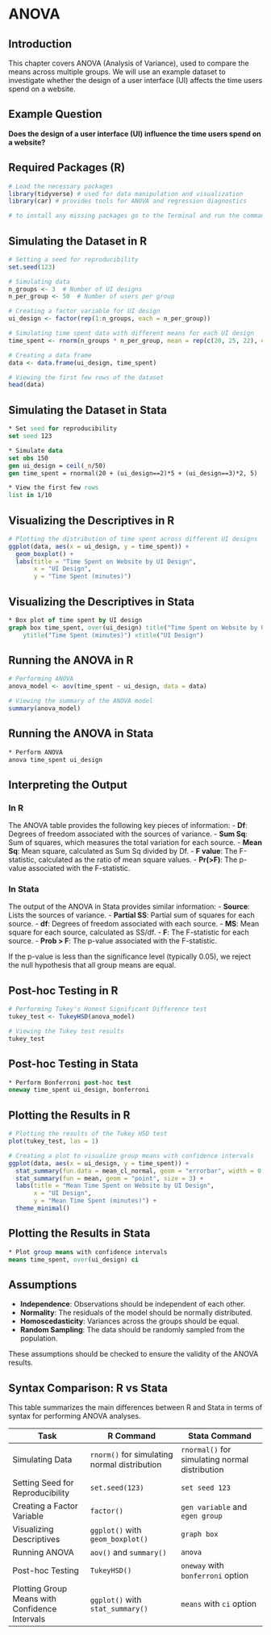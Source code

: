 # ANOVA

## Introduction
This chapter covers ANOVA (Analysis of Variance), used to compare the means across multiple groups. We will use an example dataset to investigate whether the design of a user interface (UI) affects the time users spend on a website.

## Example Question
**Does the design of a user interface (UI) influence the time users spend on a website?**

## Required Packages (R)

```r
# Load the necessary packages 
library(tidyverse) # used for data manipulation and visualization
library(car) # provides tools for ANOVA and regression diagnostics

# to install any missing packages go to the Terminal and run the command: install.packages("PACKAGE_NAME")
```

## Simulating the Dataset in R

```r
# Setting a seed for reproducibility
set.seed(123)

# Simulating data
n_groups <- 3  # Number of UI designs
n_per_group <- 50  # Number of users per group

# Creating a factor variable for UI design
ui_design <- factor(rep(1:n_groups, each = n_per_group))

# Simulating time spent data with different means for each UI design
time_spent <- rnorm(n_groups * n_per_group, mean = rep(c(20, 25, 22), each = n_per_group), sd = 5)

# Creating a data frame
data <- data.frame(ui_design, time_spent)

# Viewing the first few rows of the dataset
head(data)
```

## Simulating the Dataset in Stata

```stata
* Set seed for reproducibility
set seed 123

* Simulate data
set obs 150
gen ui_design = ceil(_n/50)
gen time_spent = rnormal(20 + (ui_design==2)*5 + (ui_design==3)*2, 5)

* View the first few rows
list in 1/10
```

## Visualizing the Descriptives in R

```r
# Plotting the distribution of time spent across different UI designs
ggplot(data, aes(x = ui_design, y = time_spent)) +
  geom_boxplot() +
  labs(title = "Time Spent on Website by UI Design",
       x = "UI Design",
       y = "Time Spent (minutes)")
```

## Visualizing the Descriptives in Stata

```stata
* Box plot of time spent by UI design
graph box time_spent, over(ui_design) title("Time Spent on Website by UI Design") ///
    ytitle("Time Spent (minutes)") xtitle("UI Design")
```

## Running the ANOVA in R

```r
# Performing ANOVA
anova_model <- aov(time_spent ~ ui_design, data = data)

# Viewing the summary of the ANOVA model
summary(anova_model)
```

## Running the ANOVA in Stata

```stata
* Perform ANOVA
anova time_spent ui_design
```

## Interpreting the Output

### In R

The ANOVA table provides the following key pieces of information:
- **Df**: Degrees of freedom associated with the sources of variance.
- **Sum Sq**: Sum of squares, which measures the total variation for each source.
- **Mean Sq**: Mean square, calculated as Sum Sq divided by Df.
- **F value**: The F-statistic, calculated as the ratio of mean square values.
- **Pr(>F)**: The p-value associated with the F-statistic.

### In Stata

The output of the ANOVA in Stata provides similar information:
- **Source**: Lists the sources of variance.
- **Partial SS**: Partial sum of squares for each source.
- **df**: Degrees of freedom associated with each source.
- **MS**: Mean square for each source, calculated as SS/df.
- **F**: The F-statistic for each source.
- **Prob > F**: The p-value associated with the F-statistic.

If the p-value is less than the significance level (typically 0.05), we reject the null hypothesis that all group means are equal.

## Post-hoc Testing in R

```r
# Performing Tukey's Honest Significant Difference test
tukey_test <- TukeyHSD(anova_model)

# Viewing the Tukey test results
tukey_test
```

## Post-hoc Testing in Stata

```stata
* Perform Bonferroni post-hoc test
oneway time_spent ui_design, bonferroni
```

## Plotting the Results in R

```r
# Plotting the results of the Tukey HSD test
plot(tukey_test, las = 1)

# Creating a plot to visualize group means with confidence intervals
ggplot(data, aes(x = ui_design, y = time_spent)) +
  stat_summary(fun.data = mean_cl_normal, geom = "errorbar", width = 0.2) +
  stat_summary(fun = mean, geom = "point", size = 3) +
  labs(title = "Mean Time Spent on Website by UI Design",
       x = "UI Design",
       y = "Mean Time Spent (minutes)") +
  theme_minimal()
```

## Plotting the Results in Stata

```stata
* Plot group means with confidence intervals
means time_spent, over(ui_design) ci
```

## Assumptions

- **Independence**: Observations should be independent of each other.
- **Normality**: The residuals of the model should be normally distributed.
- **Homoscedasticity**: Variances across the groups should be equal.
- **Random Sampling**: The data should be randomly sampled from the population.

These assumptions should be checked to ensure the validity of the ANOVA results.


## Syntax Comparison: R vs Stata

This table summarizes the main differences between R and Stata in terms of syntax for performing ANOVA analyses.

| Task                                           | R Command                                             | Stata Command                                      |
|------------------------------------------------|-------------------------------------------------------|----------------------------------------------------|
| Simulating Data                                | `rnorm()` for simulating normal distribution          | `rnormal()` for simulating normal distribution     |
| Setting Seed for Reproducibility               | `set.seed(123)`                                       | `set seed 123`                                     |
| Creating a Factor Variable                     | `factor()`                                            | `gen variable` and `egen group`                    |
| Visualizing Descriptives                       | `ggplot()` with `geom_boxplot()`                      | `graph box`                                        |
| Running ANOVA                                  | `aov()` and `summary()`                               | `anova`                                            |
| Post-hoc Testing                               | `TukeyHSD()`                                          | `oneway` with `bonferroni` option                  |
| Plotting Group Means with Confidence Intervals | `ggplot()` with `stat_summary()`                      | `means` with `ci` option                           |




